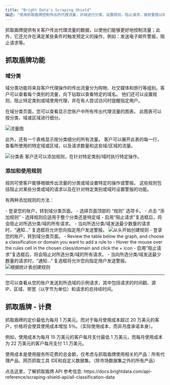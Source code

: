 ```yaml
---
title: "Bright Data's Scraping Shield"
描述: "使用抓取盾牌控制传出的代理流量，对域进行分类，设置规则，阻止请求，接收警报以增强数据安全性。"
---
```


抓取盾牌提供有关客户传出代理流量的数据，以使他们能够更好地控制流量；此外，它还允许在满足某些条件时触发预定义的操作，例如：发送电子邮件警报，阻止请求等。

## 抓取盾牌功能
### 域分类
域分类功能将来自客户代理操作的传出流量分为购物、社交媒体和旅行等组别。客户可以查看每个类别的流量，向下钻取以查看特定的域名。 他们还可以设置规则，阻止特定类别或域使用代理，并在有人尝试访问时提醒指定用户。

<Accordion title="我可以在域分类页面看到什么？">

在域分类页面，您可以查看显示您账户中所有传出代理流量的图表。 此图表可以按分类、域或区域进行细分。 

<Frame>
<img src="/images/scraping-automation/bright-shield/scraping-shield/traffic-chat.png" alt="流量图"/>
</Frame>
 
此外，还有一个表格显示按分类细分的所有流量。 客户可以展开此表的每一行，查看所使用的特定域或区域，以及请求数量和这些域/区域的流量。

<Frame>
<img src="/images/scraping-automation/bright-shield/scraping-shield/classification-table.png" alt="分类表"/>
</Frame>
客户还可以添加规则，在针对特定类别/域时执行特定操作。
</Accordion>

### 添加和使用规则

规则可使客户能够根据传出流量的分类或域设置特定的操作或警报。 这些规则包括阻止对某些分类或域的请求以及在针对特定类别或域时设置警报的功能。

有两种添加规则的方法：

<Tabs>
<Tab title="从头开始创建规则">
- 登录您的账户，转到域分类页面。
- 选择页面顶部的 “规则” 选项卡。
- 点击 “添加规则”
- 选择规则应适用于整个分类还是特定域
- 启用“阻止请求”复选框后，将会阻止对所选分类/域的所有请求。
- 当向所选分类/域发送最少数量的请求时，“通知...” 复选框将允许您向指定用户发送警报。

<Frame>
<img src="/images/scraping-automation/bright-shield/scraping-shield/create-rule-from-scratch.gif" alt="从头开始创建规则"/>
</Frame>

</Tab>

<Tab title="根据统计表创建规则">
- 登录您的账户，转到域分类页面。
- Review the table below the graph, and choose a classification or domain you want to add a rule to
- Hover the mouse over the rules cell in the chosen class/domain and click the + icon
- 启用“阻止请求”复选框后，将会阻止对所选分类/域的所有请求。
- 当向所选分类/域发送最少数量的请求时，“通知...” 复选框将允许您向指定用户发送警报。
<Frame>
<img src="/images/scraping-automation/bright-shield/scraping-shield/create-rule-from-table.gif" alt="根据统计表创建规则"/>
</Frame>
</Tab>
</Tabs>

---

<Accordion title="正在下载示例请求">
您可以查看从您的账户发送到所选域的示例请求，其中包括请求的时间戳、源 IP、区域、带宽（以字节为单位）和请求的总持续时间。
</Accordion>

## 抓取盾牌 - 计费 

抓取盾牌的定价最低为每月 1 万美元。而对于每月使用成本超过 20 万美元的客户，价格将会使其使用成本增加 5％。（实际使用成本，而非月度承诺本身）。

例如，使用成本为每月 15 万美元的客户每月支付最低 1 万美元，而每月使用成本为 22 万美元的客户每月支付 1.1 万美元。

使用成本是使用服务所花费的总金额，仅考虑与抓取盾牌使用相关的产品：所有代理产品、网页抓取工具 IDE和自定义数据集。（除市场数据集之外的所有产品）

<Tip>
点击这里，了解抓取盾牌 API 参考信息:  
https://docs.brightdata.com/api-reference/scraping-shield-api/all-classification-data
</Tip>
